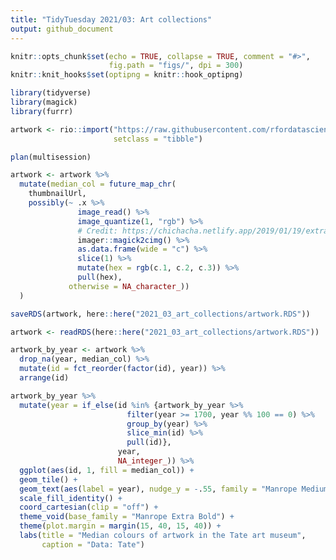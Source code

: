 ```yaml
---
title: "TidyTuesday 2021/03: Art collections"
output: github_document
---
```


```r
knitr::opts_chunk$set(echo = TRUE, collapse = TRUE, comment = "#>",
                      fig.path = "figs/", dpi = 300)
knitr::knit_hooks$set(optipng = knitr::hook_optipng)
```

```r
library(tidyverse)
library(magick)
library(furrr)
```

```r
artwork <- rio::import("https://raw.githubusercontent.com/rfordatascience/tidytuesday/master/data/2021/2021-01-12/artwork.csv",
                       setclass = "tibble")

plan(multisession)

artwork <- artwork %>% 
  mutate(median_col = future_map_chr(
    thumbnailUrl,
    possibly(~ .x %>% 
               image_read() %>% 
               image_quantize(1, "rgb") %>% 
               # Credit: https://chichacha.netlify.app/2019/01/19/extracting-colours-from-your-images-with-image-quantization/
               imager::magick2cimg() %>% 
               as.data.frame(wide = "c") %>% 
               slice(1) %>% 
               mutate(hex = rgb(c.1, c.2, c.3)) %>% 
               pull(hex),
             otherwise = NA_character_))
  )

saveRDS(artwork, here::here("2021_03_art_collections/artwork.RDS"))
```

```r
artwork <- readRDS(here::here("2021_03_art_collections/artwork.RDS"))

artwork_by_year <- artwork %>% 
  drop_na(year, median_col) %>% 
  mutate(id = fct_reorder(factor(id), year)) %>% 
  arrange(id)

artwork_by_year %>%
  mutate(year = if_else(id %in% {artwork_by_year %>% 
                          filter(year >= 1700, year %% 100 == 0) %>% 
                          group_by(year) %>% 
                          slice_min(id) %>% 
                          pull(id)},
                        year,
                        NA_integer_)) %>% 
  ggplot(aes(id, 1, fill = median_col)) +
  geom_tile() +
  geom_text(aes(label = year), nudge_y = -.55, family = "Manrope Medium") +
  scale_fill_identity() +
  coord_cartesian(clip = "off") +
  theme_void(base_family = "Manrope Extra Bold") +
  theme(plot.margin = margin(15, 40, 15, 40)) +
  labs(title = "Median colours of artwork in the Tate art museum",
       caption = "Data: Tate")
```

